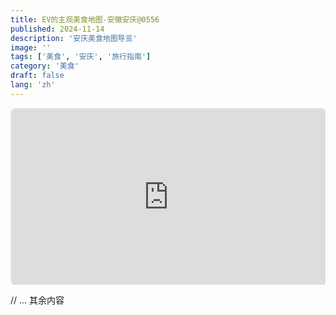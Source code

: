 ```yaml
---
title: EV的主观美食地图-安徽安庆@0556
published: 2024-11-14
description: '安庆美食地图导览'
image: ''
tags: ['美食', '安庆', '旅行指南']
category: '美食'
draft: false 
lang: 'zh'
---
```


<div style="position: relative; padding-bottom: 56.25%; height: 0; overflow: hidden;">
  <iframe 
    style="position: absolute; top: 0; left: 0; width: 100%; height: 100%; border: 1px solid #eee; border-radius: 8px;"
    src="https://guides.apple.com/embed/?ug=ChhFVueahOWQg%2BWWneeOqeS5kEDlronluoYSDQiXxAMQrcCtjeik%2FgESDQiXxAMQmfG5hYat%2FgESDQiXxAMQrcCtjeik%2FgESDQiXxAMQoJjpqKqG%2FgESDQiXxAMQibiAgNqu%2FgESDQiXxAMQ67XpqKqG%2FgESDQiXxAMQvpLtlZSq%2FgESDQiXxAMQj%2Fqy1Oik%2FgESDQiXxAMQ%2B%2FSk3Oek%2FgESDQiXxAMQt63E0uek%2FgESDQiXxAMQ4dn539Go%2FgESDQiXxAMQ1Z%2FW%2B7Gn%2FgESDQiXxAMQwM6H8%2Bek%2FgESDQiXxAMQs5TfvbGs%2FgESDQiXxAMQyves3%2Bek%2FgESDQiXxAMQneDtq%2Bik%2FgESDQiXxAMQ8%2FzU2%2Bek%2FgESDQiXxAMQyKKz3Oek%2FgESDQiXxAMQ3sL65Oek%2FgESDQiXxAMQ6vzU2%2Bek%2FgESDQiXxAMQ7eKnseik%2FgE%3D"
    allowfullscreen="true"
    loading="lazy">
  </iframe>
</div>

// ... 其余内容 